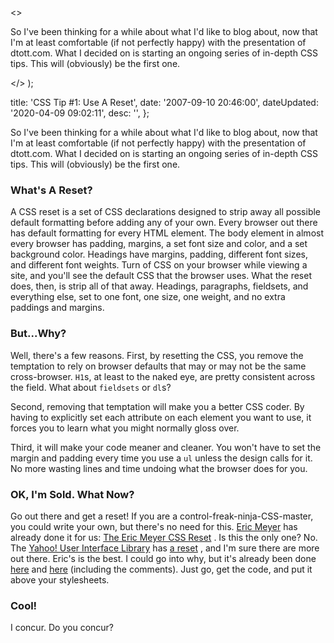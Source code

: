   <>
    <p>
      So I've been thinking for a while about what I'd like to blog about, now
      that I'm at least comfortable (if not perfectly happy) with the
      presentation of dtott.com. What I decided on is starting an ongoing series
      of in-depth CSS tips. This will (obviously) be the first one.
    </p>
  </>
);


  title: 'CSS Tip #1: Use A Reset',
  date: '2007-09-10 20:46:00',
  dateUpdated: '2020-04-09 09:02:11',
  desc: '',
};

So I've been thinking for a while about what I'd like to blog about, now that I'm at least comfortable (if not perfectly happy) with the presentation of dtott.com. What I decided on is starting an ongoing series of in-depth CSS tips. This will (obviously) be the first one.

### What's A Reset?

A CSS reset is a set of CSS declarations designed to strip away all possible default formatting before adding any of your own. Every browser out there has default formatting for every HTML element. The body element in almost every browser has padding, margins, a set font size and color, and a set background color. Headings have margins, padding, different font sizes, and different font weights. Turn of CSS on your browser while viewing a site, and you'll see the default CSS that the browser uses. What the reset does, then, is strip all of that away. Headings, paragraphs, fieldsets, and everything else, set to one font, one size, one weight, and no extra paddings and margins.

### But...Why?

Well, there's a few reasons. First, by resetting the CSS, you remove the temptation to rely on browser defaults that may or may not be the same cross-browser. `H1`s, at least to the naked eye, are pretty consistent across the field. What about `fieldsets` or `dl`s?

Second, removing that temptation will make you a better CSS coder. By having to explicitly set each attribute on each element you want to use, it forces you to learn what you might normally gloss over.

Third, it will make your code meaner and cleaner. You won't have to set the margin and padding every time you use a `ul` unless the design calls for it. No more wasting lines and time undoing what the browser does for you.

### OK, I'm Sold. What Now?

Go out there and get a reset! If you are a control-freak-ninja-CSS-master, you could write your own, but there's no need for this. [Eric Meyer](http://meyerweb.com 'Eric Meyer') has already done it for us: [The Eric Meyer CSS Reset](http://meyerweb.com/eric/thoughts/2007/05/01/reset-reloaded/ 'The Eric Meyer CSS Reset') . Is this the only one? No. The [Yahoo! User Interface Library](http://developer.yahoo.com/yui) has [a reset](http://developer.yahoo.com/yui/reset/ 'YUI Reset') , and I'm sure there are more out there. Eric's is the best. I could go into why, but it's already been done [here](http://meyerweb.com/eric/thoughts/2007/04/18/reset-reasoning/) and [here](http://meyerweb.com/eric/thoughts/2007/05/01/reset-reloaded/) (including the comments). Just go, get the code, and put it above your stylesheets.

### Cool!

I concur. Do you concur?
